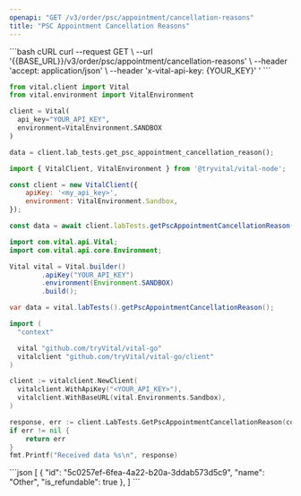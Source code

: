```yaml
---
openapi: "GET /v3/order/psc/appointment/cancellation-reasons"
title: "PSC Appointment Cancellation Reasons"
---
```


<RequestExample>
```bash cURL
curl --request GET \
     --url '{{BASE_URL}}/v3/order/psc/appointment/cancellation-reasons' \
     --header 'accept: application/json' \
     --header 'x-vital-api-key: {YOUR_KEY}'
'
```

```python Python
from vital.client import Vital
from vital.environment import VitalEnvironment

client = Vital(
  api_key="YOUR_API_KEY",
  environment=VitalEnvironment.SANDBOX
)

data = client.lab_tests.get_psc_appointment_cancellation_reason();
```

```javascript Node
import { VitalClient, VitalEnvironment } from '@tryvital/vital-node';

const client = new VitalClient({
    apiKey: '<my_api_key>',
    environment: VitalEnvironment.Sandbox,
});

const data = await client.labTests.getPscAppointmentCancellationReason();
```


```java Java
import com.vital.api.Vital;
import com.vital.api.core.Environment;

Vital vital = Vital.builder()
        .apiKey("YOUR_API_KEY")
        .environment(Environment.SANDBOX)
        .build();

var data = vital.labTests().getPscAppointmentCancellationReason();
```

```go Go
import (
  "context"

  vital "github.com/tryVital/vital-go"
  vitalclient "github.com/tryVital/vital-go/client"
)

client := vitalclient.NewClient(
  vitalclient.WithApiKey("<YOUR_API_KEY>"),
  vitalclient.WithBaseURL(vital.Environments.Sandbox),
)

response, err := client.LabTests.GetPscAppointmentCancellationReason(context.TODO())
if err != nil {
    return err
}
fmt.Printf("Received data %s\n", response)
```

</RequestExample>

<ResponseExample>
```json
[
   {
      "id": "5c0257ef-6fea-4a22-b20a-3ddab573d5c9",
      "name": "Other",
      "is_refundable": true
   },
]
```
</ResponseExample>
